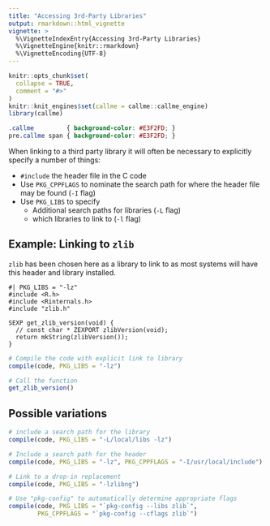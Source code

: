 ```yaml
---
title: "Accessing 3rd-Party Libraries"
output: rmarkdown::html_vignette
vignette: >
  %\VignetteIndexEntry{Accessing 3rd-Party Libraries}
  %\VignetteEngine{knitr::rmarkdown}
  %\VignetteEncoding{UTF-8}
---
```



```r
knitr::opts_chunk$set(
  collapse = TRUE,
  comment = "#>"
)
knitr::knit_engines$set(callme = callme::callme_engine)
library(callme)
```

```css
.callme         { background-color: #E3F2FD; }
pre.callme span { background-color: #E3F2FD; }
```


When linking to a third party library it will often be necessary to explicitly 
specify a number of things:

* `#include` the header file in the C code
* Use `PKG_CPPFLAGS` to nominate the search path for where the header file
  may be found (`-I` flag)
* Use `PKG_LIBS` to specify
    * Additional search paths for libraries (`-L` flag)
    * which libraries to link to (`-l` flag)

## Example: Linking to `zlib`

`zlib` has been chosen here as a library to link to as most systems will
have this header and library installed.

```callme
#| PKG_LIBS = "-lz"
#include <R.h>
#include <Rinternals.h>
#include "zlib.h"
  
SEXP get_zlib_version(void) {
  // const char * ZEXPORT zlibVersion(void);
  return mkString(zlibVersion());
}
```

```r
# Compile the code with explicit link to library
compile(code, PKG_LIBS = "-lz")
```


```r
# Call the function
get_zlib_version()
```

## Possible variations

```r
# include a search path for the library
compile(code, PKG_LIBS = "-L/local/libs -lz")

# Include a search path for the header
compile(code, PKG_LIBS = "-lz", PKG_CPPFLAGS = "-I/usr/local/include")

# Link to a drop-in replacement
compile(code, PKG_LIBS = "-lzlibng")

# Use "pkg-config" to automatically determine appropriate flags
compile(code, PKG_LIBS = "`pkg-config --libs zlib`", 
        PKG_CPPFLAGS = "`pkg-config --cflags zlib`")
```

